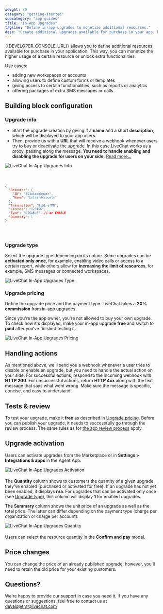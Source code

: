 ```yaml
---
weight: 80
category: "getting-started"
subcategory: "app-guides"
title: "In-App Upgrades"
tagline: "Define in-app upgrades to monetize additional resources."
desc: "Create additional upgrades available for purchase in your app. Use them to monetize the usage of resources or to unlock extra functionalities in your integration."
---
```


{{DEVELOPER_CONSOLE_URL}} allows you to define additional resources available for purchase in your application. This way, you can monetize the higher usage of a certain resource or unlock extra functionalities.

Use cases:

- adding new workspaces or accounts
- allowing users to define custom forms or templates
- giving access to certain functionalities, such as reports or analytics
- offering packages of extra SMS messages or calls

## Building block configuration

### Upgrade info

<Section>
<Text>

- Start the upgrade creation by giving it a **name** and a short **description**, which will be displayed to your app users.
- Then, provide us with a **URL** that will receive a webhook whenever users try to buy or deactivate the upgrade. In this case LiveChat works as a proxy, passing along the message. **You need to handle enabling and disabling the upgrade for users on your side.** [Read more...](#handling-actions)

<div style="max-width: 400px">
  <img src="./new-upgrade-livechat.png" alt="LiveChat In-App Upgrades Info" />
</div>

</Text>

<Code>
<CodeResponse title={'sample webhook payload'}>

```json
{
  "Resource": {
    "ID": "351aksdghgash",
    "Name": "Extra Accounts"
  },
  "Transaction": "9sSL-efMR",
  "License": "123456",
  "Type": "DISABLE", // or ENABLE
  "Quantity": 1
}
```

</CodeResponse>
</Code>
</Section>

### Upgrade type

 Select the upgrade type depending on its nature. Some upgrades can be **activated only once**, for example, enabling video calls or access to a certain report, while others allow for **increasing the limit of resources**, for example, SMS messages or connected workspaces.

<div style="max-width: 400px">
  <img src="./livechat-upgrade-types.png" alt="LiveChat In-App Upgrades Type" />
</div>

### Upgrade pricing

Define the upgrade price and the payment type. LiveChat takes a **20% commission** from in-app upgrades.

Since you're the app owner, you're not allowed to buy your own upgrade. To check how it's displayed, make your in-app upgrade **free** and switch to **paid** after you've finished testing it.  

<div style="max-width: 400px">
  <img src="./upgrade-pricing-livechat.png" alt="LiveChat In-App Upgrades Pricing" />
</div>

## Handling actions

As mentioned above, we'll send you a webhook whenever a user tries to disable or enable an upgrade, but you need to handle the actual action on your side. For successful actions, respond to the incoming webhook with **HTTP 200**. For unsuccessful actions, return **HTTP 4xx** along with the text message that says what went wrong. Make sure the message is specific, concise, and easy to understand.

## Tests & review

To test your upgrade, make it **free** as described in [Upgrade pricing](#upgrade-pricing).
Before you can publish your upgrade, it needs to successfully go through the review process. The same rules as for [the app review process](/monetization/app-review-process/) apply.

## Upgrade activation

Users can activate upgrades from the Marketplace or in **Settings > Integrations & apps** in the Agent App.

<div style="max-width: 750px; margin-bottom: 20px">
  <img src="./in-app-upgrades-livechat-agent-app.png" alt="LiveChat In-App Upgrades Activation" />
</div>

The **Quantity** column shows to customers the quantity of a given upgrade they've enabled (purchased or activated for free). If an upgrade has not yet been enabled, it displays **n/a**. For upgrades that can be activated only once (see [Upgrade type](#upgrade-type)), this column will display **1** for enabled upgrades.

The **Summary** column shows the unit price of an upgrade as well as the total price. The latter can differ depending on the payment type (charge per organization or charge per account).

<div style="max-width: 750px; margin-bottom: 20px">
  <img src="./in-app-upgrades-aa-livechat-modal-2x.png" alt="LiveChat In-App Upgrades Quantity" />
</div>

Users can select the resource quantity in the **Confirm and pay** modal.

## Price changes

You can change the price of an already published upgrade, however, you'll need to retain the old price for your existing customers.
## Questions?

We're happy to provide our support in case you need it. If you have any questions or suggestions, feel free to contact us at [developers@livechat.com](mailto:developers@livechat.com)
